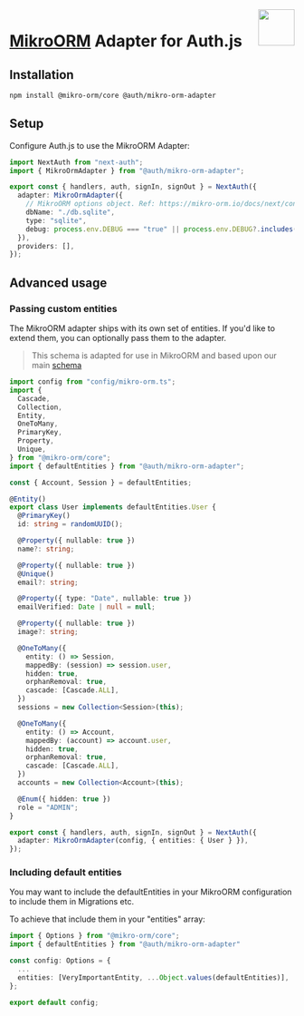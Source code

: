 <img align="right" src="/img/adapters/mikro-orm.svg" width="64" height="64" />

# <a href="https://mikro-orm.io/docs/installation">MikroORM</a> Adapter for Auth.js

## Installation

```bash npm2yarn
npm install @mikro-orm/core @auth/mikro-orm-adapter
```

## Setup

Configure Auth.js to use the MikroORM Adapter:

```ts filename="./auth.ts"
import NextAuth from "next-auth";
import { MikroOrmAdapter } from "@auth/mikro-orm-adapter";

export const { handlers, auth, signIn, signOut } = NextAuth({
  adapter: MikroOrmAdapter({
    // MikroORM options object. Ref: https://mikro-orm.io/docs/next/configuration#driver
    dbName: "./db.sqlite",
    type: "sqlite",
    debug: process.env.DEBUG === "true" || process.env.DEBUG?.includes("db"),
  }),
  providers: [],
});
```

## Advanced usage

### Passing custom entities

The MikroORM adapter ships with its own set of entities. If you'd like to extend them, you can optionally pass them to the adapter.

> This schema is adapted for use in MikroORM and based upon our main [schema](https://authjs.dev/reference/core/adapters#models)

```ts filename="./auth.ts"
import config from "config/mikro-orm.ts";
import {
  Cascade,
  Collection,
  Entity,
  OneToMany,
  PrimaryKey,
  Property,
  Unique,
} from "@mikro-orm/core";
import { defaultEntities } from "@auth/mikro-orm-adapter";

const { Account, Session } = defaultEntities;

@Entity()
export class User implements defaultEntities.User {
  @PrimaryKey()
  id: string = randomUUID();

  @Property({ nullable: true })
  name?: string;

  @Property({ nullable: true })
  @Unique()
  email?: string;

  @Property({ type: "Date", nullable: true })
  emailVerified: Date | null = null;

  @Property({ nullable: true })
  image?: string;

  @OneToMany({
    entity: () => Session,
    mappedBy: (session) => session.user,
    hidden: true,
    orphanRemoval: true,
    cascade: [Cascade.ALL],
  })
  sessions = new Collection<Session>(this);

  @OneToMany({
    entity: () => Account,
    mappedBy: (account) => account.user,
    hidden: true,
    orphanRemoval: true,
    cascade: [Cascade.ALL],
  })
  accounts = new Collection<Account>(this);

  @Enum({ hidden: true })
  role = "ADMIN";
}

export const { handlers, auth, signIn, signOut } = NextAuth({
  adapter: MikroOrmAdapter(config, { entities: { User } }),
});
```

### Including default entities

You may want to include the defaultEntities in your MikroORM configuration to include them in Migrations etc.

To achieve that include them in your "entities" array:

```typescript filename="config/mikro-orm.ts"
import { Options } from "@mikro-orm/core";
import { defaultEntities } from "@auth/mikro-orm-adapter"

const config: Options = {
  ...
  entities: [VeryImportantEntity, ...Object.values(defaultEntities)],
};

export default config;
```
